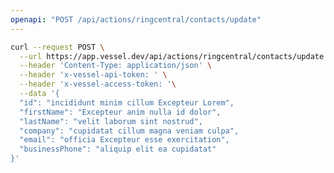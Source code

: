 ```yaml
---
openapi: "POST /api/actions/ringcentral/contacts/update"
---
```


<RequestExample>

```bash Request
curl --request POST \
  --url https://app.vessel.dev/api/actions/ringcentral/contacts/update \
  --header 'Content-Type: application/json' \
  --header 'x-vessel-api-token: ' \
  --header 'x-vessel-access-token: '\
  --data '{
  "id": "incididunt minim cillum Excepteur Lorem",
  "firstName": "Excepteur anim nulla id dolor",
  "lastName": "velit laborum sint nostrud",
  "company": "cupidatat cillum magna veniam culpa",
  "email": "officia Excepteur esse exercitation",
  "businessPhone": "aliquip elit ea cupidatat"
}'
```

</RequestExample>
